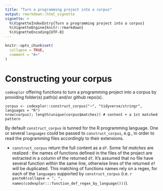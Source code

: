 ```yaml
---
title: "Turn a programming project into a corpus"
output: rmarkdown::html_vignette
vignette: >
  %\VignetteIndexEntry{Turn a programming project into a corpus}
  %\VignetteEngine{knitr::rmarkdown}
  %\VignetteEncoding{UTF-8}
---
```


```r
knitr::opts_chunk$set(
  collapse = TRUE,
  comment = "#>"
)
```

# Constructing your corpus
`codexplor` offering functions to turn a programming project into a corpus by providing folder(s) path(s) and/or github repo(s). 


    corpus <- codexplor::construct_corpus("~", "tidyverse/stringr", languages = "R")
    nrow(corpus); length(unique(corpus$matches)) # content + a 1st matched pattern
 
By default `construct_corpus` is tunned for the R programming language. One or several `languages` could be passed to `construct_corpus`, e.g., in order to read the programming files accordingly to their extensions.
    
- `construct_corpus` return the full content as a `df`. Some *1st matches* are realized : the names of functions defined in the files of the project are extracted in a column of the returned `df`. It's assumed that no file have several function within the same line, otherwise lines of the returned `df` will be duplicated. This matching of functions names rely on a regex, for each of the `languages` supported by `construct_corpus` (i.e. `r paste0(collapse = ", ", names(codexplor:::function_def_regex_by_language()))`).



